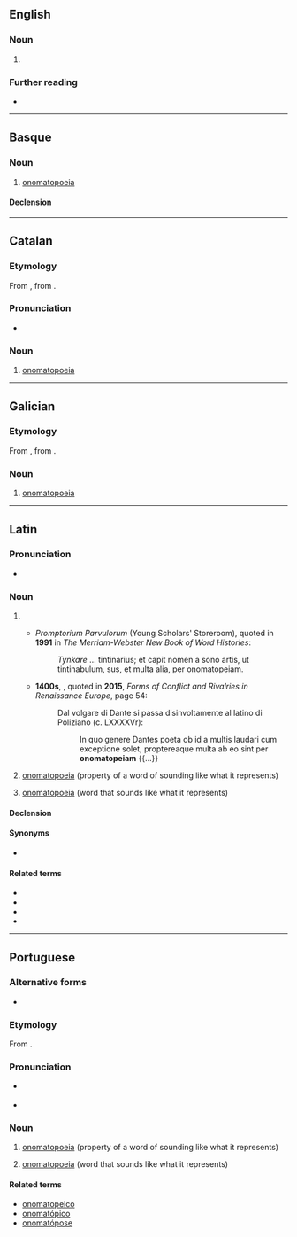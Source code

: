 {{also|onomatopéia}}
==English==

===Noun===
{{en-noun|~}}

# {{rfv-sense|en}} {{rare spelling of|en|onomatopoeia}}

===Further reading===
* {{R:GNV|onomatopeia, onomatopoeia}}

----

==Basque==

===Noun===
{{eu-noun}}

# [[onomatopoeia]]

====Declension====
{{eu-decl-inanim}}

----

==Catalan==
{{wikipedia|lang=ca}}

===Etymology===
From {{der|ca|LL.|onomatopoeia}}, from {{der|ca|grc|ὀνοματοποιία}}.

===Pronunciation===
* {{ca-IPA|è}}

===Noun===
{{ca-noun|f}}

# [[onomatopoeia]]

----

==Galician==
{{wikipedia|lang=gl}}

===Etymology===
From {{der|gl|LL.|onomatopoeia}}, from {{der|gl|grc|ὀνοματοποιία}}.

===Noun===
{{gl-noun|f}}

# [[onomatopoeia]]

----

==Latin==

===Pronunciation===
* {{la-IPA|onomatopēi.a}}

===Noun===
{{la-noun|onomatopēia<1>}}

# {{rare form of|la|onomatopoeia}}
#* {{circa|1440}} ''Promptorium Parvulorum'' (Young Scholars' Storeroom), quoted in '''1991''' in ''The Merriam-Webster New Book of Word Histories'':
#*: ''Tynkare'' ... tintinarius; et capit nomen a sono artis, ut tintinabulum, sus, et multa alia, per onomatopeiam.
#* '''1400s''', {{w|Poliziano}}, quoted in '''2015''', ''Forms of Conflict and Rivalries in Renaissance Europe'', page 54:
#*: Dal volgare di Dante si passa disinvoltamente al latino di Poliziano (c. LXXXXVr):
#*:: In quo genere Dantes poeta ob id a multis laudari cum exceptione solet, proptereaque multa ab eo sint per '''onomatopeiam''' {{...}}
# {{lb|la|uncountable}} [[onomatopoeia]] (property of a word of sounding like what it represents)
# [[onomatopoeia]] (word that sounds like what it represents)

====Declension====
{{la-ndecl|onomatopēia<1>}}

====Synonyms====
* {{sense|property}} {{l|la|onomatopoese}}

====Related terms====
* {{l|la|onomatopeico}}
* {{l|la|onomatópico}}
* {{l|la|onomatopoese}}
* {{l|la|onomatopoético}}

----

==Portuguese==

===Alternative forms===
* {{alt|pt|onomatopéia||pre-1990}}

===Etymology===
From {{der|pt|grc|ὀνοματοποιία||the coining of a word in imitation of a sound}}.

===Pronunciation===
{{pt-IPA|pt=onòmatopeia}}
* {{a|Brazil}} {{IPA|pt|/ˌo.no.ma.to.ˈpɛj.ɐ/}}
* {{hyphenation|pt|o|no|ma|to|pei|a}}

===Noun===
{{pt-noun|f|s}}

# {{lb|pt|linguistics|uncountable}} [[onomatopoeia]] (property of a word of sounding like what it represents)
# [[onomatopoeia]] (word that sounds like what it represents)

====Related terms====
* [[onomatopeico]]
* [[onomatópico]]
* [[onomatópose]]

{{C|pt|Sound}}